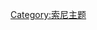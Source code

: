{{purgepage}}
{{Numbered subpages}}
{{purgepage}}

<noinclude>[[Category:索尼主题|Category:索尼主题]]</noinclude>